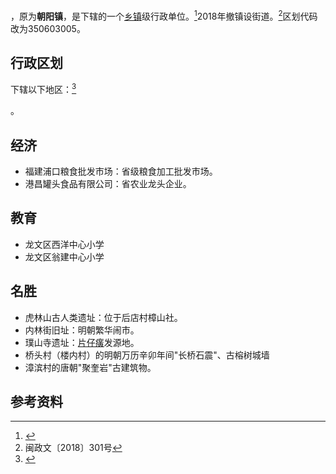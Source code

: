 {{中国乡级行政区|35/06/03/102/000
|景观照片文件名       = LouneiVillage.jpg
|景观照片描述         = 朝阳街道楼内村
}}

'''{{PAGENAMEBASE}}'''，原为'''朝阳镇'''，是{{PRC admin/fullname|35/06/03/102/000|3}}下辖的一个[[乡镇|乡镇]]级行政单位。<ref>{{PRC admin/ref sgc|{{PRC admin/parent|35/06/03/102/000}}}}</ref>2018年撤镇设街道。<ref>闽政文〔2018〕301号</ref>区划代码改为350603005。

== 行政区划 ==
{{PAGENAMEBASE}}下辖以下地区：<ref>{{PRC admin/ref sgc|35/06/03/102/000}}</ref>

{{PRC admin/children|35/06/03/102/000}}。

== 经济 ==
* 福建浦口粮食批发市场：省级粮食加工批发市场。
* 港昌罐头食品有限公司：省农业龙头企业。

== 教育 ==
* 龙文区西洋中心小学
* 龙文区翁建中心小学

== 名胜 ==
* 虎林山古人类遗址：位于后店村樟山社。
* 内林街旧址：明朝繁华闹市。
* 璞山寺遗址：[[片仔癀|片仔癀]]发源地。
* 桥头村（楼内村）的明朝万历辛卯年间"长桥石震"、古榕树城墙
* 漳滨村的唐朝"聚奎岩"古建筑物。

== 参考资料 ==
{{reflist}}

{{PRC admin/navcat|35/06/03/102/000}}